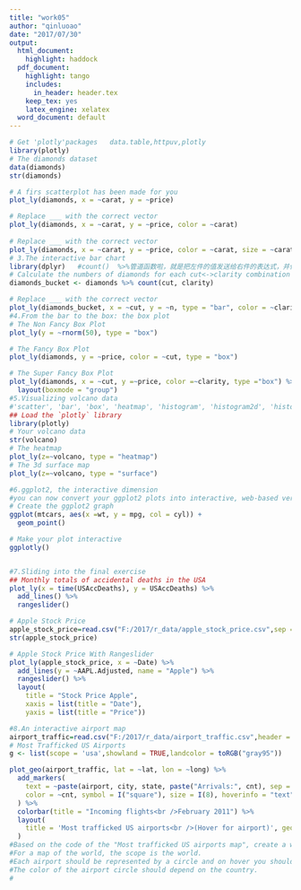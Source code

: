 ---
title: "work05"
author: "qinluoao"
date: "2017/07/30"
output:
  html_document:
    highlight: haddock
  pdf_document:
    highlight: tango
    includes:
      in_header: header.tex
    keep_tex: yes
    latex_engine: xelatex
  word_document: default
---

```{r}
# Get 'plotly'packages   data.table,httpuv,plotly
library(plotly)
# The diamonds dataset
data(diamonds)
str(diamonds)

# A firs scatterplot has been made for you
plot_ly(diamonds, x = ~carat, y = ~price)

# Replace ___ with the correct vector
plot_ly(diamonds, x = ~carat, y = ~price, color = ~carat)
        
# Replace ___ with the correct vector
plot_ly(diamonds, x = ~carat, y = ~price, color = ~carat, size = ~carat)
# 3.The interactive bar chart
library(dplyr)   #count()  %>%管道函数啦，就是把左件的值发送给右件的表达式，并作为右件表达式函数的第一个参数
# Calculate the numbers of diamonds for each cut<->clarity combination
diamonds_bucket <- diamonds %>% count(cut, clarity)

# Replace ___ with the correct vector
plot_ly(diamonds_bucket, x = ~cut, y = ~n, type = "bar", color = ~clarity)
#4.From the bar to the box: the box plot
# The Non Fancy Box Plot
plot_ly(y = ~rnorm(50), type = "box")

# The Fancy Box Plot
plot_ly(diamonds, y = ~price, color = ~cut, type = "box")

# The Super Fancy Box Plot
plot_ly(diamonds, x = ~cut, y =~price, color =~clarity, type ="box") %>%
  layout(boxmode = "group")
#5.Visualizing volcano data
#'scatter', 'bar', 'box', 'heatmap', 'histogram', 'histogram2d', 'histogram2dcontour', 'pie', #'contour', 'scatter3d', 'surface', 'mesh3d', 'scattergeo', 'choropleth', 'scattergl', #'scatterternary', 'scattermapbox', 'area'
## Load the `plotly` library
library(plotly)
# Your volcano data
str(volcano)
# The heatmap
plot_ly(z=~volcano, type = "heatmap")
# The 3d surface map
plot_ly(z=~volcano, type = "surface")

#6.ggplot2, the interactive dimension
#you can now convert your ggplot2 plots into interactive, web-based versions. 
# Create the ggplot2 graph
ggplot(mtcars, aes(x =wt, y = mpg, col = cyl)) +
  geom_point()

# Make your plot interactive
ggplotly()


#7.Sliding into the final exercise
## Monthly totals of accidental deaths in the USA
plot_ly(x = time(USAccDeaths), y = USAccDeaths) %>% 
  add_lines() %>%
  rangeslider()

# Apple Stock Price
apple_stock_price=read.csv("F:/2017/r_data/apple_stock_price.csv",sep = ',',header = T)
str(apple_stock_price)

# Apple Stock Price With Rangeslider
plot_ly(apple_stock_price, x = ~Date) %>%
  add_lines(y = ~AAPL.Adjusted, name = "Apple") %>% 
  rangeslider() %>% 
  layout(
    title = "Stock Price Apple",
    xaxis = list(title = "Date"),
    yaxis = list(title = "Price"))

```
```{r}
#8.An interactive airport map
airport_traffic=read.csv("F:/2017/r_data/airport_traffic.csv",header = T,sep=",",fileEncoding = "utf-8")
# Most Trafficked US Airports
g <- list(scope = 'usa',showland = TRUE,landcolor = toRGB("gray95"))

plot_geo(airport_traffic, lat = ~lat, lon = ~long) %>%
  add_markers(
    text = ~paste(airport, city, state, paste("Arrivals:", cnt), sep = "<br />"),
    color = ~cnt, symbol = I("square"), size = I(8), hoverinfo = "text"
  ) %>%
  colorbar(title = "Incoming flights<br />February 2011") %>%
  layout(
    title = 'Most trafficked US airports<br />(Hover for airport)', geo = g
  )
#Based on the code of the "Most trafficked US airports map", create a world map that maps all commercial airports in the world (airports).
#For a map of the world, the scope is the world.
#Each airport should be represented by a circle and on hover you should see the AirportID, City and Country of that aiport.
#The color of the airport circle should depend on the country.
#
```




